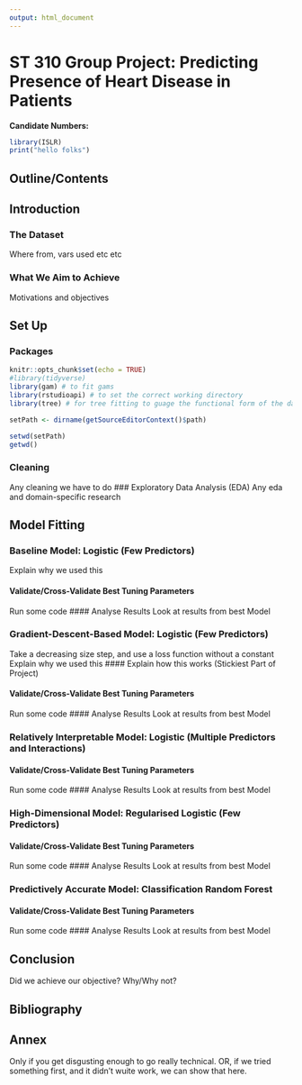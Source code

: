 ```yaml
---
output: html_document
---
```


# ST 310 Group Project: Predicting Presence of Heart Disease in Patients

**Candidate Numbers:**

```r
library(ISLR)
print("hello folks")
```

## Outline/Contents




## Introduction

### The Dataset
Where from, vars used etc etc

### What We Aim to Achieve
Motivations and objectives

## Set Up

### Packages
```r
knitr::opts_chunk$set(echo = TRUE)
#library(tidyverse)
library(gam) # to fit gams
library(rstudioapi) # to set the correct working directory
library(tree) # for tree fitting to guage the functional form of the data
```


```r
setPath <- dirname(getSourceEditorContext()$path)

setwd(setPath)
getwd()
```
### Cleaning
Any cleaning we have to do
### Exploratory Data Analysis (EDA)
Any eda and domain-specific research




## Model Fitting


### Baseline Model: Logistic (Few Predictors)
Explain why we used this

#### Validate/Cross-Validate Best Tuning Parameters
Run some code
#### Analyse Results
Look at results from best Model



### Gradient-Descent-Based Model: Logistic (Few Predictors)
Take a decreasing size step, and use a loss function without a constant
Explain why we used this
#### Explain how this works (Stickiest Part of Project)

#### Validate/Cross-Validate Best Tuning Parameters
Run some code
#### Analyse Results
Look at results from best Model


### Relatively Interpretable Model: Logistic (Multiple Predictors and Interactions)

#### Validate/Cross-Validate Best Tuning Parameters
Run some code
#### Analyse Results
Look at results from best Model



### High-Dimensional Model: Regularised Logistic (Few Predictors)

#### Validate/Cross-Validate Best Tuning Parameters
Run some code
#### Analyse Results
Look at results from best Model



### Predictively Accurate Model: Classification Random Forest

#### Validate/Cross-Validate Best Tuning Parameters
Run some code
#### Analyse Results
Look at results from best Model


## Conclusion

Did we achieve our objective? Why/Why not?

## Bibliography


## Annex
Only if you get disgusting enough to go really technical. OR, if we tried something first, and it didn't wuite work, we can show that here.